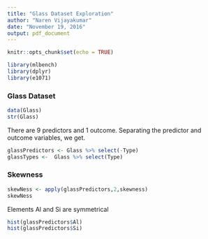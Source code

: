 ```yaml
---
title: "Glass Dataset Exploration"
author: "Naren Vijayakumar"
date: "November 19, 2016"
output: pdf_document
---
```


```r
knitr::opts_chunk$set(echo = TRUE)
```

```r
library(mlbench)
library(dplyr)
library(e1071)
```

### Glass Dataset
```r
data(Glass)
str(Glass)
```
There are 9 predictors and 1 outcome. Separating the predictor and outcome variables, we get.
```r
glassPredictors <- Glass %>% select(-Type)
glassTypes <-  Glass %>% select(Type)
```

### Skewness

```r
skewNess <- apply(glassPredictors,2,skewness)
skewNess
```

Elements Al and Si are symmetrical
```r
hist(glassPredictors$Al)
hist(glassPredictors$Si)
```





